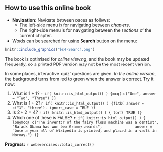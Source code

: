 
## How to use this online book {-}

* **Navigation**: Navigate between pages as follows:
  - The left-side menu is for navigating between *chapters*.
  - The right-side menu is for navigating between the *sections* of the current chapter.

* Words can be searched for using **Search** button on the menu:
  
```r
knitr::include_graphics("bs4-Search.png")
```




::: {.importantBox .important data-latex="{iconmonstr-warning-8-240.png}"}
The book is optimised for *online viewing*,
and the book may be updated frequently,
so a printed PDF version may not be the most recent version.
:::


In some places, 
interactive 'quiz' questions are given.
*In the online version*,
the background turns from red to green when the answer is correct.
Try it now:

1. What is $1+1$?
`r if( knitr::is_html_output() ) {mcq( c("One", answer = "Two", "Three") )}`
1. What is $1+2$?
`r if( knitr::is_html_output() ) {fitb( answer = c("3", "three"), ignore_case = TRUE )}`
1. Is $2 + 2 = 4$?
`r if( knitr::is_html_output() ) { torf( TRUE )}`
1. Which one of these is FALSE?
`r if( knitr::is_html_output() ) { 
   longmcq( c("The inventor of the fairy floss machine was a dentist",
              "Barack Obama has won two Grammy awards",
              answer = "Once a year all of Wikipedia is printed, and placed in a vault in Norway.") )}`

**Progress:** `r webexercises::total_correct()`
